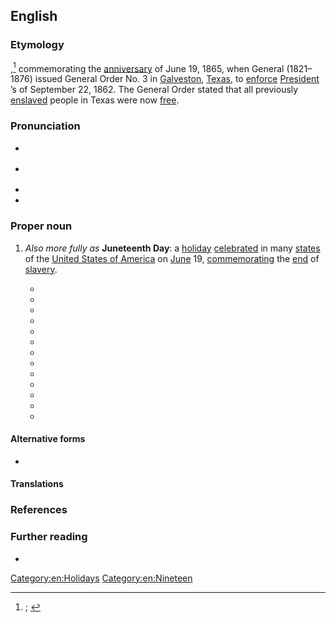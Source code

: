 {{also|juneteenth}}
==English==
{{was wotd|2020|June|19}}

===Etymology===
{{multiple images
|direction = vertical
|image1 = Juneteenth general order3.jpg
|caption1 = A [[sheet]] of [[military]] [[order#Noun|orders]] containing General Order No. 3 of June 19, 1865, issued by General {{w|Gordon Granger}}. It begins: “The people of Texas are informed that, in accordance with a Proclamation from the Executive of the United States, all slaves are free. [...]”
|image2 = Emancipation Day celebration - 1900-06-19.jpg
|caption2 = Participants in a Juneteenth celebration in 1900.
}}

{{blend|en|June|nineteenth}},<ref>{{R:OED Online|pos=n|id=252044|date=September 2004|nodot=1}}; {{R:Lexico|entry=juneteenth|pos=n}}</ref> commemorating the [[anniversary]] of June 19, 1865, when {{w|Union Army}} General {{w|Gordon Granger}} (1821–1876) issued General Order No. 3 in [[Galveston]], [[Texas]], to [[enforce]] [[w:President of the United States|President]] {{w|Abraham Lincoln}}’s {{w|Emancipation Proclamation}} of September 22, 1862. The General Order stated that all previously [[enslaved#Adjective|enslaved]] people in Texas were now [[free#Adjective|free]].

===Pronunciation===
* {{a|RP}} {{IPA|en|/ˌdʒuːnˈtiːnθ/}}
{{rfap|en}}
* {{a|GA}} {{IPA|en|/ˌdʒunˈtinθ/}}
* {{rhymes|en|iːnθ}}
* {{hyphenation|en|June|teenth}}

===Proper noun===
{{en-proper noun|~}}

# {{lb|en|US}} ''Also more fully as'' '''Juneteenth Day''': a [[holiday]] [[celebrate]]d in many [[state#Noun|states]] of the [[United States of America]] on [[June]] 19, [[commemorate|commemorating]] the [[end#Noun|end]] of [[slavery]].
#: {{synonyms|en|Cel-Liberation Day|Emancipation Day|Freedom Day|Jubilee Day}}
#* {{quote-journal|en|title=Local news|newspaper=Brenham Weekly Banner|location=Brenham, Tex.|publisher=J[ohn] G. Rankin|date=25 June 1891|volume=XXVI|issue=26|page=&#91;7&#93;|pageurl=https://www.newspapers.com/image/68044659|column=1|oclc=14369205|passage=There was{{sic|were}} not so many colored people in the city as usual on Saturday evening, all of them, very near, being out at the "'''Juneteenth''' siliibration."}}
#* {{quote-journal|en|title=Watermelons are Moving|journal=Fruit Trade Journal and Produce Record|location=New York, N.Y.|publisher=Fruit Trade Journal Company|date=15 June 1912|volume=XXXXVII|issue=10|page=12|pageurl=https://babel.hathitrust.org/cgi/pt?id=uiug.30112106851220&view=1up&seq=180|oclc=9295677|passage=If there is plenty of sunshine within the next ten days there will be sufficient supply of watermelons in Southwest Texas to take care of the "'''Juneteenth'''" celebrations of San Antonio's colored population.}}
#* {{quote-book|en|author=Julia Walcott Hoffman|chapter=I|title=Pearl o’ Great Price or A Woman’s ’Sperience|location=Chicago, Ill.|publisher=Gift and Music Shop|year=1921|page=11|pageurl=https://babel.hathitrust.org/cgi/pt?id=nnc1.1000026522&view=1up&seq=23|oclc=39069637|passage="'Twere '''Juneteenth''' day," she began reverentially, "when my light firs' broke. The darkies all bunched up down in the live oak grove were a-singin' an' a-dancin', 'spressin' their glory 'cause they warnt no mo' slaves nohow.["]}}
#* {{quote-book|en|author=Hubert Anthony Shands|chapter=VIII|title=White and Black|location=New York, N.Y.|publisher=[[w:Harcourt (publisher)|Harcourt, Brace and Company]]|year=1922|page=50|pageurl=https://babel.hathitrust.org/cgi/pt?id=uc1.$b312484&view=1up&seq=58|oclc=791788|passage="But whut if it rains?" asked Josy. "It always do rain on '''Juneteenth'''." / "Dat's jes' de way of it," said John. "Someone is always a-th'owin' cold water on eve'ything I does."}}
#* {{quote-book|en|author=J. Frank Davis|chapter=Episode I. Juneteenth and Joada|title=Almanzar Evarts, Hero|location=Macon, Ga.|publisher=J. W. Burke Company|year=1925|pages=13–14|pageurl=https://babel.hathitrust.org/cgi/pt?id=uc1.$b799036&view=1up&seq=20|oclc=2199617|passage=He had invited her to attend the '''Juneteenth''' picnic as his guest all day. And now he had done something that never, in all his life, had he heard of any colored boy doing before—planned an expensive outing right on the eve of the big annual event. [...] "'''Juneteenth'''"—white people also pretty generally use the phrase—is their Emancipation Day, and it is the one day in the year when every Caucasian is supposed to consider the comfort and enjoyment of his negro friends ahead of his own.}}
#* {{quote-book|en|author=J[ohn] Mason Brewer|authorlink=J. Mason Brewer|chapter=Juneteenth|editor=[[w:J. Frank Dobie|J[ames] Frank Dobie]]|title=Tone the Bell Easy|series=Publications of the Texas Folk-lore Society|seriesvolume=no. 10|location=Austin, Tex.|publisher=[[w:Texas Folklore Society|Texas Folk-lore Society]]|year=1932|pages=8–54|pageurl=https://muse.jhu.edu/chapter/2471788|oclc=1904196|passage=Truck drivers, business men, and school teachers belonging to the racial group have told me tales, but the best of tale-tellers has been some ex-slave buoyed up by the spirit of a Nineteenth of June celebration—the "'''Juneteenth'''"—the day on which all colored people in the South commemorate the freedom of their race from slavery. The significance of the day is so great and the tales I have collected are so bound up with the legalized slavery which, in 1865, this day put an end to, that I have used '''''Juneteenth''''' as a title. Nobody who does not understand a '''Juneteenth''' celebration can ever understand the Negro or his songs and tales.}}
#* {{quote-book|en|author=Writers’ Program, [[w:Works Progress Administration|Work Projects Administration]], Texas|chapter=Folklore and Folkways|title=Texas: A Guide to the Lone Star State|series=American Guides Series|location=New York, N.Y.|publisher=Hastings House|year=1940|year_published=1943|section=part I (Texas: Yesterday and Today)|page=97|pageurl=https://books.google.com/books?id=RmS4RIl4W-AC&pg=PA97|oclc=479997144|passage=The annual celebration by Negroes of June 19—the day when emancipation from slavery became effective in the State [...]—is general; few Texas Negroes would consider working on "'''Juneteenth'''" if it can be avoided. The holiday is generally observed by a picnic at which everyone eats, dances and sings to his heart's content.}}
#* {{quote-book|en|author=William H. Wiggins, Jr.|chapter=Following the Freedom Trail|title=O Freedom!: Afro-American Emancipation Celebrations|location=Knoxville, Tenn.|publisher={{w|University of Tennessee Press}}|year=1987|year_published=2000|page=5|pageurl=https://books.google.com/books?id=5qr8cRUJC-cC&pg=PA5|isbn=978-0-87049-520-5|passage=As I chewed on my extra-hot barbecue sandwich, Mr. Artis Lovelady, the vendor and celebration sponsor, explained why he was having a '''Juneteenth''' observance: "I just wanted to do something, just wanted to kinda bring back old times and let the younger people see what we used to do to celebrate it on account of our Emancipation Proclamation."}}
#* {{quote-book|en|author=Michael Kammen|authorlink=Michael Kammen|chapter=The Civil War Remembered—but Unreconciled|title=Mystic Chords of Memory: The Transformation of Tradition in American Culture|edition=1st Vintage Books|location=New York, N.Y.|publisher={{w|Vintage Books}}|year=1991|year_published=February 1993|section=part 2 (Circa 1870 to 1915)|page=122|pageurl=https://books.google.com/books?id=CyQF6pKZ61YC&pg=PA122|isbn=978-0-679-74177-0|passage=But what they [black people] chose to emphasize by means of traditional activities each year was the memory of gaining freedom. Consequently in African-American communities, especially in the South, a day of prayer, preaching, and festivities usually known as "'''Juneteenth'''" came to be observed [...].}}
#* {{quote-book|en|author=Ralph Ellison|authorlink=Ralph Ellison|chapter=7|editor={{w|John F. Callahan}}|title=[[w:Juneteenth (novel)|Juneteenth: A Novel]]|location=New York, N.Y.|publisher={{w|Random House}}|year=1999|page=131|pageurl=https://archive.org/details/juneteenthnovel00elli/page/131/mode/1up|isbn=978-0-394-46457-2|passage=There's been a heap of '''Juneteenths''' before this one and I tell you there'll be a heap more before we're truly free!}}
#* {{quote-book|en|author=W[illiam] Fitzhugh Brundage|authorlink=W. Fitzhugh Brundage|chapter=Celebrating Black Memory in the Postbellum South|title=The Southern Past: A Clash of Race and Memory|location=Cambridge, Mass.; London|publisher=The Belknap Press of {{w|Harvard University Press}}|year=2005|page=55|pageurl=https://books.google.com/books?id=gNur7ykIk0sC&pg=PA55|isbn=978-0-674-01876-1|passage=On June 19, 1883, an eighteen-gun salute on the plaza in front of the Alamo in San Antonio, Texas, signaled the start of the annual '''Juneteenth''' observance.}}
#* {{quote-book|en|author=Thad Sitton|author2=James H. Conrad|chapter=Saturday Nights and Sunday Mornings|title=Freedom Colonies: Independent Black Texans in the Time of Jim Crow|series=Jack and Doris Smothers Series in Texas History, Life, and Culture|seriesvolume=no. 15|location=Austin, Tex.|publisher={{w|University of Texas Press}}|year=2005|page=105|pageurl=https://books.google.com/books?id=O_v9DAAAQBAJ&pg=PA105|isbn=978-0-292-70618-7|passage=Proud Pelham in Navarro County had a long history of major '''Juneteenths'''. Every year on June 19, pigs and goats roasted over open pits or old bedsprings, while fish deep-fried in lard in big washpots hung from trees.}}
#* {{quote-hansard|en|speaker=[[w:Lena Taylor|Lena C. Taylor]]|title=Announcements, Adjounment Honors, and Remarks under Special Privilege|report=State of Wisconsin Senate Journal: Ninety-ninth Regular Session|house={{w|Wisconsin State Senate}}|location=Madison, Wis.|publisher=State Printer|date=17 June 2009|volume=|page=218|pageurl=https://books.google.com/books?id=f3AjAQAAMAAJ&pg=PA218|column=2|oclc=35595536|passage=Senator Taylor, with unanimous consent, asked that when the Senate adjourn, it do so in honor of "'''Juneteenth''' Day," to symbolize the struggle for freedom and equality in the United States. [...] Indeed, '''Juneteenth''' Day is much more about the future than the past. It is a day where we gather to continue the struggle. We all realize the true freedom still eludes many of us.}}

====Alternative forms====
* {{l|en|juneteenth}}

====Translations====
{{trans-top|holiday celebrated in the U.S. on June 19, commemorating the end of slavery}}
{{trans-mid}}
{{trans-bottom}}

===References===
<references />

===Further reading===
* {{pedia}}

[[Category:en:Holidays]]
[[Category:en:Nineteen]]